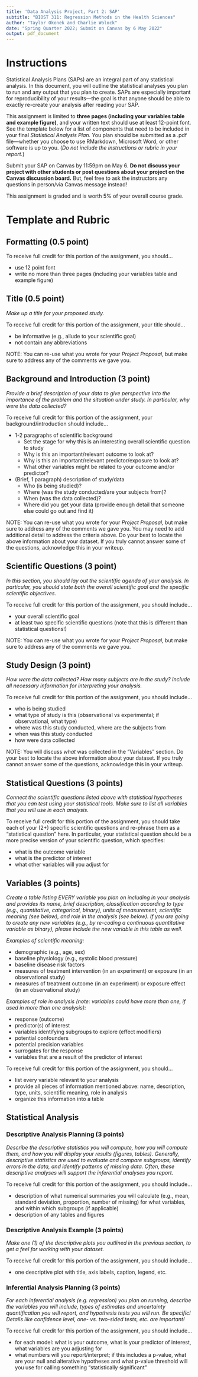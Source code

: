 ```yaml
---
title: 'Data Analysis Project, Part 2: SAP'
subtitle: "BIOST 311: Regression Methods in the Health Sciences"
author: "Taylor Okonek and Charlie Wolock"
date: "Spring Quarter 2022; Submit on Canvas by 6 May 2022"
output: pdf_document
---
```


# Instructions

Statistical Analysis Plans (SAPs) are an integral part of any statistical analysis. In this document, you will outline the statistical analyses you plan to run and any output that you plan to create. SAPs are especially important for reproducibility of your results---the goal is that anyone should be able to exactly re-create your analysis after reading your SAP.

This assignment is limited to **three pages (including your variables table and example figure)**, and your written text should use at least 12-point font. See the template below for a list of components that need to be included in your final *Statistical Analysis Plan.* You plan should be submitted as a .pdf file---whether you choose to use RMarkdown, Microsoft Word, or other software is up to you. (*Do not include the instructions or rubric in your report.*) 

Submit your SAP on Canvas by 11:59pm on May 6. **Do not discuss your project with other students or post questions about your project on the Canvas discussion board.** But, feel free to ask the instructors any questions in person/via Canvas message instead!

This assignment is graded and is worth 5% of your overall course grade.

# Template and Rubric

## Formatting (0.5 point)

To receive full credit for this portion of the assignment, you should...

- use 12 point font
- write no more than three pages (including your variables table and example figure)

## Title (0.5 point)

*Make up a title for your proposed study.*

To receive full credit for this portion of the assignment, your title should...

- be informative (e.g., allude to your scientific goal)
- not contain any abbreviations

NOTE: You can re-use what you wrote for your *Project Proposal,* but make sure to address any of the comments we gave you. 


## Background and Introduction (3 point)

*Provide a brief description of your data to give perspective into the importance of the problem and the situation under study. In particular, why were the data collected?*

To receive full credit for this portion of the assignment, your background/introduction should include...

- 1-2 paragraphs of scientific background
    - Set the stage for why this is an interesting overall scientific question to study
    - Why is this an important/relevant outcome to look at?
    - Why is this an important/relevant predictor/exposure to look at?
    - What other variables might be related to your outcome and/or predictor?
- (Brief, 1 paragraph) description of study/data
    - Who (is being studied)? 
    - Where (was the study conducted/are your subjects from)? 
    - When (was the data collected)?
    - Where did you get your data (provide enough detail that someone else could go out and find it)

NOTE: You can re-use what you wrote for your *Project Proposal,* but make sure to address any of the comments we gave you. You may need to add additional detail to address the criteria above. Do your best to locate the above information about your dataset. If you truly cannot answer some of the questions, acknowledge this in your writeup. 


## Scientific Questions (3 point)

*In this section, you should lay out the scientific agenda of your analysis. In particular, you should state both the overall scientific goal and the specific scientific objectives.*

To receive full credit for this portion of the assignment, you should include...

- your overall scientific goal
- at least two specific scientific questions (note that this is different than statistical questions!)

NOTE: You can re-use what you wrote for your *Project Proposal,* but make sure to address any of the comments we gave you.


## Study Design (3 point)

*How were the data collected? How many subjects are in the study? Include all necessary information for interpreting your analysis.*

To receive full credit for this portion of the assignment, you should include...

- who is being studied
- what type of study is this (observational vs experimental; if observational, what type)
- where was this study conducted, where are the subjects from
- when was this study conducted
- how were data collected

NOTE: You will discuss *what* was collected in the "Variables" section. Do your best to locate the above information about your dataset. If you truly cannot answer some of the questions, acknowledge this in your writeup. 


## Statistical Questions (3 points)

*Connect the scientific questions listed above with statistical hypotheses that you can test using your statistical tools. Make sure to list all variables that you will use in each analysis.*

To receive full credit for this portion of the assignment, you should take each of your (2+) specific scientific questions and re-phrase them as a "statistical question" here. In particular, your statistical question should be a more precise version of your scientific question, which specifies:

- what is the outcome variable
- what is the predictor of interest
- what other variables will you adjust for


## Variables (3 points)

*Create a table listing EVERY variable you plan on including in your analysis and provides its name, brief description, classification according to type (e.g., quantitative, categorical, binary), units of measurement, scientific meaning (see below), and role in the analysis (see below). If you are going to create any new variables (e.g., by re-coding a continuous quantitative variable as binary), please include the new variable in this table as well.*

*Examples of scientific meaning:*

- demographic (e.g., age, sex)
- baseline physiology (e.g., systolic blood pressure)
- baseline disease risk factors
- measures of treatment intervention (in an experiment) or exposure (in an observational study)
- measures of treatment outcome (in an experiment) or exposure effect (in an observational study)

*Examples of role in analysis (note: variables could have more than one, if used in more than one analysis):*

- response (outcome)
- predictor(s) of interest
- variables identifying subgroups to explore (effect modifiers)
- potential confounders
- potential precision variables
- surrogates for the response
- variables that are a result of the predictor of interest

To receive full credit for this portion of the assignment, you should...

- list every variable relevant to your analysis
- provide all pieces of information mentioned above: name, description, type, units, scientific meaning, role in analysis
- organize this information into a table


## Statistical Analysis

### Descriptive Analysis Planning (3 points)

*Describe the descriptive statistics you will compute, how you will compute them, and how you will display your results (figures, tables). Generally, descriptive statistics are used to evaluate and compare subgroups, identify errors in the data, and identify patterns of missing data. Often, these descriptive analyses will support the inferential analyses you report.*

To receive full credit for this portion of the assignment, you should include...

- description of what numerical summaries you will calculate (e.g., mean, standard deviation, proportion, number of missing) for what variables, and within which subgroups (if applicable)
- description of any tables and figures

### Descriptive Analysis Example (3 points)

*Make one (1) of the descriptive plots you outlined in the previous section, to get a feel for working with your dataset.*

To receive full credit for this portion of the assignment, you should include...

- one descriptive plot with title, axis labels, caption, legend, etc. 

### Inferential Analysis Planning (3 points)

*For each inferential analysis (e.g. regression) you plan on running, describe the variables you will include, types of estimates and uncertainty quantification you will report, and hypothesis tests you will run. Be specific! Details like confidence level, one- vs. two-sided tests, etc. are important!*

To receive full credit for this portion of the assignment, you should include...

- for each model: what is your outcome, what is your predictor of interest, what variables are you adjusting for
- what numbers will you report/interpret; if this includes a p-value, what are your null and alterative hypotheses and what p-value threshold will you use for calling something "statistically significant"
